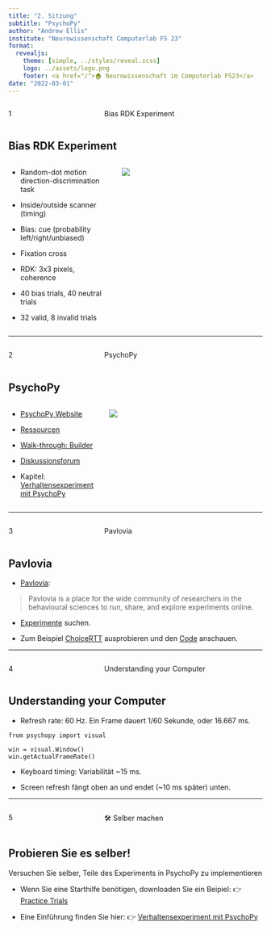 ```yaml
---
title: "2. Sitzung"
subtitle: "PsychoPy"
author: "Andrew Ellis"
institute: "Neurowissenschaft Computerlab FS 23"
format:
  revealjs:
    theme: [simple, ../styles/reveal.scss]
    logo: ../assets/logo.png
    footer: <a href="/">🏠 Neurowissenschaft im Computerlab FS23</a>
date: "2022-03-01"
---
```


:::: {.columns}
::: {.column width="35%"}
::: {.topic-number}
1
:::
:::
::: {.column width="65%"}
::: {.topic-text}
Bias RDK Experiment
:::

:::
::::

## Bias RDK Experiment {.smaller}

:::: {.columns}
::: {.column width="40%"}

- Random-dot motion direction-discrimination task

- Inside/outside scanner (timing)

- Bias: cue (probability left/right/unbiased)

- Fixation cross

- RDK: 3x3 pixels, coherence 

- 40 bias trials, 40 neutral trials

- 32 valid, 8 invalid trials

:::
::: {.column width="55%"}

![](../assets/images/bias-payoff-mulder.png)
:::
::::

---

:::: {.columns}
::: {.column width="35%"}
::: {.topic-number}
2
:::
:::
::: {.column width="65%"}
::: {.topic-text}
PsychoPy
:::

:::
::::

## PsychoPy {.smaller}

:::: {.columns}
::: {.column width="35%"}
- [PsychoPy Website](https://www.psychopy.org/)

- [Ressourcen](https://workshops.psychopy.org/teaching/index.html)

- [Walk-through: Builder](https://tu-coding-outreach-group.github.io/cog_summer_workshops_2021/psychopy/index.html)

- [Diskussionsforum](https://discourse.psychopy.org/)

- Kapitel: [Verhaltensexperiment mit PsychoPy](../behavioural-experiments.html)
:::
::: {.column width="60%"}

![](../assets/images/psychopy-1.png)
:::
::::

---

:::: {.columns}
::: {.column width="35%"}
::: {.topic-number}
3
:::
:::
::: {.column width="65%"}
::: {.topic-text}
Pavlovia
:::
:::
::::

## Pavlovia {.smaller}

- [Pavlovia](https://pavlovia.org/#main): 

> Pavlovia is a place for the wide community of researchers in the behavioural sciences to run, share, and explore experiments online.

- [Experimente](https://pavlovia.org/explore?sort=DEFAULT) suchen.

- Zum Beispiel [ChoiceRTT](https://pavlovia.org/explore?sort=DEFAULT) ausprobieren und den [Code](https://gitlab.pavlovia.org/demos/choicertt) anschauen.

---

:::: {.columns}
::: {.column width="35%"}
::: {.topic-number}
4
:::
:::
::: {.column width="65%"}
::: {.topic-text}
Understanding your Computer
:::

:::
::::

## Understanding your Computer {.smaller}

- Refresh rate: 60 Hz. Ein Frame dauert 1/60 Sekunde, oder 16.667 ms.

```
from psychopy import visual

win = visual.Window()
win.getActualFrameRate()
```

- Keyboard timing: Variabilität ~15 ms.

- Screen refresh fängt oben an und endet (~10 ms später) unten.

---

:::: {.columns}
::: {.column width="35%"}
::: {.topic-number}
5
:::
:::
::: {.column width="65%"}
::: {.topic-text}
🛠 Selber machen
:::

:::
::::

## Probieren Sie es selber! {.smaller}

::: {.your-turn}
Versuchen Sie selber, Teile des Experiments in PsychoPy zu implementieren
:::

- Wenn Sie eine Starthilfe benötigen, downloaden Sie ein Beipiel: 👉 [Practice Trials](../files/PracticeTrials.zip)

- Eine Einführung finden Sie hier: 👉 [Verhaltensexperiment mit PsychoPy](../behavioural-experiments.html)

